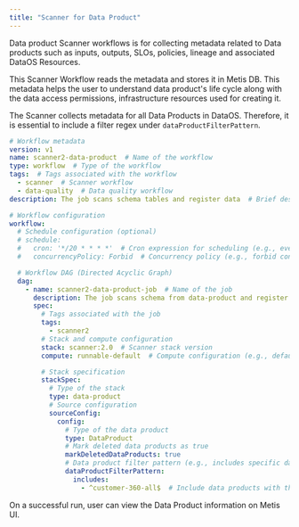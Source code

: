 ```yaml
---
title: "Scanner for Data Product"
---
```


Data product Scanner workflows is for collecting metadata related to Data products such as inputs, outputs, SLOs, policies, lineage and associated DataOS Resources.

This Scanner Workflow reads the metadata and stores it in Metis DB. This metadata helps the user to understand data product's life cycle along with the data access permissions, infrastructure resources used for creating it.

<Note>

The Scanner collects metadata for all Data Products in DataOS. Therefore, it is essential to include a filter regex under `dataProductFilterPattern`.

</Note>

```yaml
# Workflow metadata
version: v1
name: scanner2-data-product  # Name of the workflow
type: workflow  # Type of the workflow
tags:  # Tags associated with the workflow
  - scanner  # Scanner workflow
  - data-quality  # Data quality workflow
description: The job scans schema tables and register data  # Brief description of the workflow

# Workflow configuration
workflow:
  # Schedule configuration (optional)
  # schedule:
  #   cron: '*/20 * * * *'  # Cron expression for scheduling (e.g., every 20 minutes)
  #   concurrencyPolicy: Forbid  # Concurrency policy (e.g., forbid concurrent runs)

  # Workflow DAG (Directed Acyclic Graph)
  dag:
    - name: scanner2-data-product-job  # Name of the job
      description: The job scans schema from data-product and register data to metis  # Brief description of the job
      spec:
        # Tags associated with the job
        tags:
          - scanner2
        # Stack and compute configuration
        stack: scanner:2.0  # Scanner stack version
        compute: runnable-default  # Compute configuration (e.g., default runner)

        # Stack specification
        stackSpec:
          # Type of the stack
          type: data-product
          # Source configuration
          sourceConfig:
            config:
              # Type of the data product
              type: DataProduct
              # Mark deleted data products as true
              markDeletedDataProducts: true
              # Data product filter pattern (e.g., includes specific data products)
              dataProductFilterPattern:
                includes:
                  - ^customer-360-all$  # Include data products with the specified pattern
```

<Info>

On a successful run, user can view the Data Product information on Metis UI.

</Info>